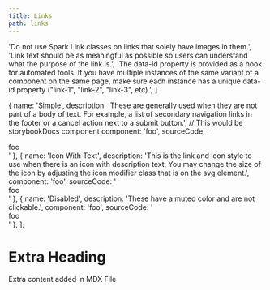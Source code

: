 ```yaml
---
title: Links
path: links
---
```


  'Do not use Spark Link classes on links that solely have images in them.',
  'Link text should be as meaningful as possible so users can understand what the purpose of the link is.',
  'The data-id property is provided as a hook for automated tools. If you have multiple instances of the same variant of a component on the same page, make sure each instance has a unique data-id property ("link-1", "link-2", "link-3", etc).',
]


  {
    name: 'Simple',
    description: 'These are generally used when they are not part of a body of text. For example, a list of secondary navigation links in the footer or a cancel action next to a submit button.',
     // This would be storybookDocs <Story id=""> component
    component: 'foo',
    sourceCode: '<div>foo</div>'
  },
  {
    name: 'Icon With Text',
    description: 'This is the link and icon style to use when there is an icon with description text. You may change the size of the icon by adjusting the icon modifier class that is on the svg element.',
    component: 'foo',
    sourceCode: '<div>foo</div>'
  },
  {
    name: 'Disabled',
    description: 'These have a muted color and are not clickable.',
    component: 'foo',
    sourceCode: '<div>foo</div>'
  },
];

# Extra Heading
Extra content added in MDX File
